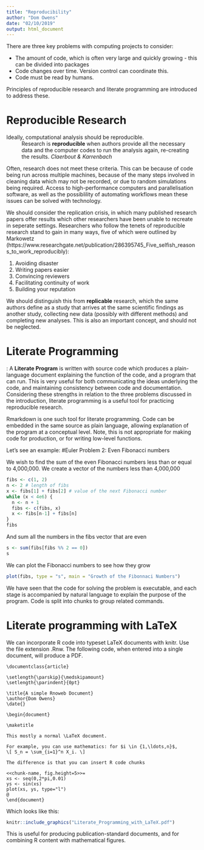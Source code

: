 ```yaml
---
title: "Reproducibility"
author: "Dom Owens"
date: "02/10/2019"
output: html_document
---
```


There are three key problems with computing projects to consider:

- The amount of code, which is often very large and quickly growing - this can be divided into packages
- Code changes over time. Version control can coordinate this.
- Code must be read by humans.

Principles of reproducible research and literate programming are introduced to address these.

# Reproducible Research
Ideally, computational analysis should be reproducible. 
: Research is **reproducible** when authors provide all the necessary data and the computer codes to run the analysis again, re-creating the results. 
*Claerbout & Karrenbach*

Often, research does not meet these criteria. This can be because of code being run across multiple machines, because of the many steps involved in cleaning data which may not be recorded, or due to random simulations being required. 
Access to high-performance computers and parallelisation software, as well as the possiblility of automating workflows mean these issues can be solved with technology.

We should consider the replication crisis, in which many published research papers offer results which other researchers have been unable to recreate in seperate settings. Researchers who follow the tenets of reproducible research stand to gain in many ways, five of which were outlined by Markowetz (https://www.researchgate.net/publication/286395745_Five_selfish_reasons_to_work_reproducibly):

1. Avoiding disaster
2. Writing papers easier
3. Convincing reviewers
4. Facilitating continuity of work
5. Building your reputation

We should distinguish this from **replicable** research, which the same authors define as a study that arrives at the same scientific findings as another study, collecting new data (possibly with different methods) and completing new analyses. This is also an important concept, and should not be neglected.


# Literate Programming
: A **Literate Program** is written with source code which produces a plain-language document explaining the function of the code, and a program that can run.
This is very useful for both communicating the ideas underlying the code, and maintaining consistency between code and documentation. Considering these strengths in relation to the three problems discussed in the introduction, literate programming is a useful tool for practicing reproducible research.

Rmarkdown is one such tool for literate programming. Code can be embedded in the same source as plain language, allowing explanation of the program at a conceptual level. Note, this is not appropriate for making code for production, or for writing low-level functions.

Let's see an example:
#Euler Problem 2: Even Fibonacci numbers

We wish to find the sum of the even Fibonacci numbers less than or equal to 4,000,000.
We create a vector of the numbers less than 4,000,000
```r
fibs <- c(1, 2)
n <- 2 # length of fibs
x <- fibs[1] + fibs[2] # value of the next Fibonacci number
while (x < 4e6) {
  n <- n + 1
  fibs <- c(fibs, x)
  x <- fibs[n-1] + fibs[n]
}
fibs
```
And sum all the numbers in the fibs vector that are even
```r
s <- sum(fibs[fibs %% 2 == 0])
s
```
We can plot the Fibonacci numbers to see how they grow
```r
plot(fibs, type = "s", main = "Growth of the Fibonnaci Numbers")
```


We have seen that the code for solving the problem is executable, and each stage is accompanied by natural language to explain the purpose of the program. Code is split into chunks to group related commands.

# Literate programming with LaTeX

We can incorporate R code into typeset LaTeX documents with knitr. Use the file extension .Rnw. The following code, when entered into a single document, will produce a PDF.

```{}
\documentclass{article}

\setlength{\parskip}{\medskipamount}
\setlength{\parindent}{0pt}

\title{A simple Rnoweb Document}
\author{Dom Owens}
\date{}

\begin{document}

\maketitle

This mostly a normal \LaTeX document.

For example, you can use mathematics: for $i \in {1,\ldots,n}$,
\[ S_n = \sum_{i=1}^n X_i. \]

The difference is that you can insert R code chunks

<<chunk-name, fig.height=5>>=
xs <- seq(0,2*pi,0.01)
ys <- sin(xs)
plot(xs, ys, type="l")
@
\end{document}
```
Which looks like this:

```r
knitr::include_graphics("Literate_Programming_with_LaTeX.pdf")
```


This is useful for producing publication-standard documents, and for combining R content with mathematical figures.


